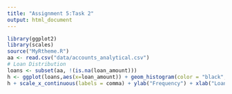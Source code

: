 ```yaml
---
title: "Assignment 5:Task 2"
output: html_document
---
```


```r
library(ggplot2)
library(scales)
source("MyRtheme.R")
aa <- read.csv("data/accounts_analytical.csv")
# Loan Distribution
loans <- subset(aa, !(is.na(loan_amount)))
h <- ggplot(loans,aes(x=loan_amount)) + geom_histogram(color = "black", fill = "gray")
h + scale_x_continuous(labels = comma) + ylab("Frequency") + xlab("Loan Amount") + ggtitle("Distribution of Loan Amounts") + mytheme()
```